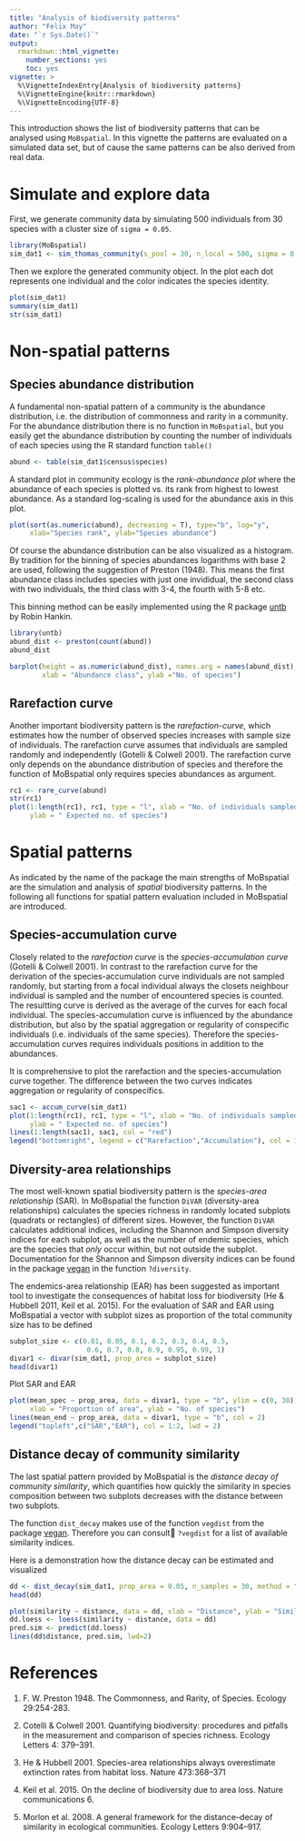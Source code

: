 ```yaml
---
title: "Analysis of biodiversity patterns"
author: "Felix May"
date: "`r Sys.Date()`"
output: 
  rmarkdown::html_vignette:
    number_sections: yes
    toc: yes
vignette: >
  %\VignetteIndexEntry{Analysis of biodiversity patterns}
  %\VignetteEngine{knitr::rmarkdown}
  %\VignetteEncoding{UTF-8}
---
```


This introduction shows the list of biodiversity patterns that can be analysed
using `MoBspatial`. In this vignette the patterns are evaluated on a simulated
data set, but of cause the same patterns can be also derived from real data.

# Simulate and explore data

First, we generate community data by simulating 500 individuals from 30 species
with a cluster size of `sigma = 0.05`.

```r
library(MoBspatial)
sim_dat1 <- sim_thomas_community(s_pool = 30, n_local = 500, sigma = 0.05)
```

Then we explore the generated community object. In the plot each dot represents one individual and the color indicates the species
identity.

```r
plot(sim_dat1)
summary(sim_dat1)
str(sim_dat1)
```

# Non-spatial patterns

## Species abundance distribution

A fundamental non-spatial pattern of a community is the abundance distribution,
i.e. the distribution of commonness and rarity in a community. For the abundance
distribution there is no function in `MoBspatial`, but you easily get the 
abundance distribution by counting the number of individuals of each species using
the R standard function `table()`

```r
abund <- table(sim_dat1$census$species)
```

A standard plot in community ecology is the *rank-abundance plot* where the 
abundance of each species is plotted vs. its rank from highest to lowest abundance.
As a standard log-scaling is used for the abundance axis in this plot.

```r
plot(sort(as.numeric(abund), decreasing = T), type="b", log="y",
     xlab="Species rank", ylab="Species abundance")
```

Of course the abundance distribution can be also visualized as a histogram. 
By tradition for the binning of species abundances logarithms with base 2 are used,
following the suggestion of Preston (1948).
This means the first abundance class includes species with just one invididual,
the second class with two individuals, the third class with 3-4, the fourth with
5-8 etc.

This binning method can be easily implemented using the R package [untb](https://CRAN.R-project.org/package=untb) by
Robin Hankin. 

```r
library(untb)
abund_dist <- preston(count(abund))
abund_dist

barplot(height = as.numeric(abund_dist), names.arg = names(abund_dist),
        xlab = "Abundance class", ylab ="No. of species")
```

## Rarefaction curve

Another important biodiversity pattern is the *rarefaction-curve*, which estimates
how the number of observed species increases with sample size of individuals.
The rarefaction curve assumes that individuals are sampled randomly and
independently (Gotelli & Colwell 2001). The rarefaction curve only depends on 
the abundance distribution of species and therefore the function of MoBspatial only
requires species abundances as argument.

```r
rc1 <- rare_curve(abund)
str(rc1)
plot(1:length(rc1), rc1, type = "l", xlab = "No. of individuals sampled",
     ylab = " Expected no. of species")
```

# Spatial patterns

As indicated by the name of the package the main strengths of MoBspatial are the
simulation and analysis of *spatial* biodiversity patterns. In the following all
functions for spatial pattern evaluation included in MoBspatial are introduced.

## Species-accumulation curve

Closely related to the *rarefaction curve* is the *species-accumulation curve*
(Gotelli & Colwell 2001). In contrast to the rarefaction curve for the derivation
of the species-accumulation curve individuals are not sampled randomly, but starting
from a focal individual always the closets neighbour individual is sampled and the
number of encountered species is counted. The resultting curve is derived as the 
average of the curves for each focal individual. The species-accumulation curve
is influenced by the abundance distribution, but also by the spatial aggregation
or regularity of conspecific individuals (i.e. individuals of the same species).
Therefore the species-accumulation curves requires individuals positions in addition
to the abundances.

It is comprehensive to plot the rarefaction and the species-accumulation curve
together. The difference between the two curves indicates aggregation or regularity
of conspecifics.

```r
sac1 <- accum_curve(sim_dat1)
plot(1:length(rc1), rc1, type = "l", xlab = "No. of individuals sampled",
     ylab = " Expected no. of species")
lines(1:length(sac1), sac1, col = "red")
legend("bottomright", legend = c("Rarefaction","Accumulation"), col = 1:2, lwd = 2)
```

## Diversity-area relationships

The most well-known spatial biodiversity pattern is the *species-area relationship* 
(SAR). In MoBspatial the function `DiVAR` (diversity-area relationships) calculates
the species richness in randomly located subplots (quadrats or rectangles) of 
different sizes. However, the function `DiVAR` calculates additional indices,
including the Shannon and Simpson diversity indices for each subplot, as well
as the number of endemic species, which are the species that *only* occur within, 
but not outside the subplot. Documentation for the Shannon and Simpson diversity
indices can be found in the package [vegan](https://cran.r-project.org/package=vegan)
in the function `?diversity`. 

The endemics-area relationship (EAR) has been suggested as important tool to
investigate the consequences of habitat loss for biodiversity (He & Hubbell 2011,
Keil et al. 2015). For the evaluation of SAR and EAR using MoBspatial a vector
with subplot sizes as proportion of the total community size has to be defined

```r
subplot_size <- c(0.01, 0.05, 0.1, 0.2, 0.3, 0.4, 0.5, 
                   0.6, 0.7, 0.8, 0.9, 0.95, 0.99, 1)
divar1 <- divar(sim_dat1, prop_area = subplot_size)
head(divar1)
```
Plot SAR and EAR

```r
plot(mean_spec ~ prop_area, data = divar1, type = "b", ylim = c(0, 30),
     xlab = "Proportion of area", ylab = "No. of species")
lines(mean_end ~ prop_area, data = divar1, type = "b", col = 2)
legend("topleft",c("SAR","EAR"), col = 1:2, lwd = 2)
```

## Distance decay of community similarity

The last spatial pattern provided by MoBspatial is the *distance decay of
community similarity*, which quantifies how quickly the similarity in species
composition between two subplots decreases with the distance between two subplots.

The function `dist_decay` makes use of the function `vegdist` from the package
[vegan](https://cran.r-project.org/package=vegan). Therefore you can consult
`?vegdist` for a list of available similarity indices.

Here is a demonstration how the distance decay can be estimated and visualized

```r
dd <- dist_decay(sim_dat1, prop_area = 0.05, n_samples = 30, method = "jaccard")
head(dd)

plot(similarity ~ distance, data = dd, xlab = "Distance", ylab = "Similarity")
dd.loess <- loess(similarity ~ distance, data = dd)
pred.sim <- predict(dd.loess)
lines(dd$distance, pred.sim, lwd=2)
```


# References

1. F. W. Preston 1948. The Commonness, and Rarity, of Species. Ecology 29:254-283.

2. Cotelli & Colwell 2001. Quantifying biodiversity: procedures and pitfalls in 
the measurement and comparison of species richness. Ecology Letters 4: 379–391.

3. He & Hubbell 2001. Species-area relationships always overestimate extinction
rates from habitat loss. Nature 473:368–371

4. Keil et al. 2015. On the decline of biodiversity due to area loss. 
Nature communications 6.

5. Morlon et al. 2008. A general framework for the distance–decay of similarity in ecological communities.
Ecology Letters 9:904–917.
